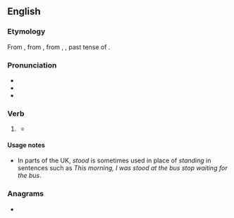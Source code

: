 ==English==

===Etymology===
From {{inh|en|enm|stod}}, from {{inh|en|ang|stōd}}, from {{inh|en|gem-pro|*stōþ}}, {{m|gem-pro|*stōd-}}, past tense of {{m|gem-pro|*standaną|t=to stand}}.

===Pronunciation===
* {{IPA|/stʊd/|lang=en}}
* {{audio|en-us-stood.ogg|Audio (US)|lang=en}}
* {{rhymes|ʊd|lang=en}}

===Verb===
{{head|en|verb form}}

# {{en-past of|stand}}
#: {{ux|en|There was a bloke '''stood''' next to me wearing nothing but sandals.}}
#* {{quote-book|year=1918|author={{w|W. B. Maxwell}}|chapter=19
|title=[http://openlibrary.org/works/OL1097634W The Mirror and the Lamp]
|passage=At the far end of the houses the head gardener '''stood''' waiting for his mistress, and he gave her strips of bass to tie up her nosegay. This she did slowly and laboriously, with knuckly old fingers that shook.}}

====Usage notes====
* In parts of the UK, ''stood'' is sometimes used in place of ''standing'' in sentences such as ''This morning, I was stood at the bus stop waiting for the bus''.

===Anagrams===
* {{anagrams|en|a=doost|to-dos|todos}}